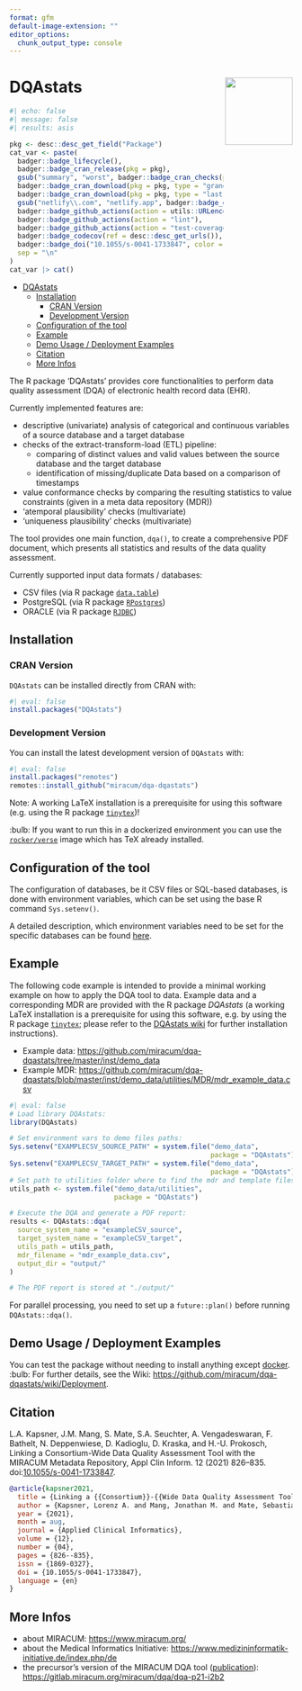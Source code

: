 ```yaml
---
format: gfm
default-image-extension: ""
editor_options: 
  chunk_output_type: console
---
```


# DQAstats <img src="man/figures/logo.png" align="right" width="120" />

<!-- badges: start -->
```r
#| echo: false
#| message: false
#| results: asis

pkg <- desc::desc_get_field("Package")
cat_var <- paste(
  badger::badge_lifecycle(),
  badger::badge_cran_release(pkg = pkg),
  gsub("summary", "worst", badger::badge_cran_checks(pkg = pkg)),
  badger::badge_cran_download(pkg = pkg, type = "grand-total", color = "blue"),
  badger::badge_cran_download(pkg = pkg, type = "last-month", color = "blue"),
  gsub("netlify\\.com", "netlify.app", badger::badge_dependencies(pkg = pkg)),
  badger::badge_github_actions(action = utils::URLencode("R CMD Check via {tic}")),
  badger::badge_github_actions(action = "lint"),
  badger::badge_github_actions(action = "test-coverage"),
  badger::badge_codecov(ref = desc::desc_get_urls()),
  badger::badge_doi("10.1055/s-0041-1733847", color = "yellow"),
  sep = "\n"
)
cat_var |> cat()
```
<!-- badges: end -->

- [DQAstats](#dqastats)
  - [Installation](#installation)
    - [CRAN Version](#cran-version)
    - [Development Version](#development-version)
  - [Configuration of the tool](#configuration-of-the-tool)
  - [Example](#example)
  - [Demo Usage / Deployment Examples](#demo-usage--deployment-examples)
  - [Citation](#citation)
  - [More Infos](#more-infos)

The R package 'DQAstats' provides core functionalities to perform data quality assessment (DQA) of electronic health record data (EHR).  

Currently implemented features are:  

- descriptive (univariate) analysis of categorical and continuous variables of a source database and a target database
- checks of the extract-transform-load (ETL) pipeline: 
  - comparing of distinct values and valid values between the source database and the target database
  - identification of missing/duplicate Data based on a comparison of timestamps  
- value conformance checks by comparing the resulting statistics to value constraints (given in a meta data repository (MDR))  
- 'atemporal plausibility' checks (multivariate)  
- 'uniqueness plausibility' checks (multivariate)  

The tool provides one main function, `dqa()`, to create a comprehensive PDF document, which presents all statistics and results of the data quality assessment.

Currently supported input data formats / databases:  

- CSV files (via R package [`data.table`](https://cran.r-project.org/package=data.table))  
- PostgreSQL (via R package [`RPostgres`](https://cran.r-project.org/package=RPostgres))  
- ORACLE (via R package [`RJDBC`](https://cran.r-project.org/package=RJDBC))  

## Installation

### CRAN Version

`DQAstats` can be installed directly from CRAN with:

```r
#| eval: false
install.packages("DQAstats")
```

### Development Version

You can install the latest development version of `DQAstats` with:

```r
#| eval: false
install.packages("remotes")
remotes::install_github("miracum/dqa-dqastats")
```

Note: A working LaTeX installation is a prerequisite for using this software (e.g. using the R package [`tinytex`](https://yihui.org/tinytex/))!

:bulb: If you want to run this in a dockerized environment you can use the [`rocker/verse`](https://hub.docker.com/r/rocker/verse/) image which has TeX already installed.

## Configuration of the tool

The configuration of databases, be it CSV files or SQL-based databases, is done with environment variables, which can be set using the base R command `Sys.setenv()`.

A detailed description, which environment variables need to be set for the specific databases can be found [here](https://github.com/miracum/misc-dizutils#db_connection).

## Example

The following code example is intended to provide a minimal working example on how to apply the DQA tool to data. Example data and a corresponding MDR are provided with the R package *DQAstats* (a working LaTeX installation is a prerequisite for using this software, e.g. by using the R package [`tinytex`](https://yihui.org/tinytex/); please refer to the [DQAstats wiki](https://github.com/miracum/dqa-dqastats/wiki/Installation) for further installation instructions).  

- Example data: [https://github.com/miracum/dqa-dqastats/tree/master/inst/demo_data](https://github.com/miracum/dqa-dqastats/tree/master/inst/demo_data)  
- Example MDR: [https://github.com/miracum/dqa-dqastats/blob/master/inst/demo_data/utilities/MDR/mdr_example_data.csv](https://github.com/miracum/dqa-dqastats/blob/master/inst/demo_data/utilities/MDR/mdr_example_data.csv)  

```r
#| eval: false
# Load library DQAstats:
library(DQAstats)

# Set environment vars to demo files paths:
Sys.setenv("EXAMPLECSV_SOURCE_PATH" = system.file("demo_data",
                                                  package = "DQAstats"))
Sys.setenv("EXAMPLECSV_TARGET_PATH" = system.file("demo_data",
                                                  package = "DQAstats"))
# Set path to utilities folder where to find the mdr and template files:
utils_path <- system.file("demo_data/utilities",
                          package = "DQAstats")

# Execute the DQA and generate a PDF report:
results <- DQAstats::dqa(
  source_system_name = "exampleCSV_source",
  target_system_name = "exampleCSV_target",
  utils_path = utils_path,
  mdr_filename = "mdr_example_data.csv",
  output_dir = "output/"
)

# The PDF report is stored at "./output/"
```

For parallel processing, you need to set up a `future::plan()` before running `DQAstats::dqa()`.

## Demo Usage / Deployment Examples

You can test the package without needing to install anything except [docker](https://docs.docker.com/get-docker/). 
:bulb: For further details, see the Wiki: <https://github.com/miracum/dqa-dqastats/wiki/Deployment>.

## Citation

L.A. Kapsner, J.M. Mang, S. Mate, S.A. Seuchter, A. Vengadeswaran, F. Bathelt, N. Deppenwiese, D. Kadioglu, D. Kraska, and H.-U. Prokosch, Linking a Consortium-Wide Data Quality Assessment Tool with the MIRACUM Metadata Repository, Appl Clin Inform. 12 (2021) 826–835. doi:[10.1055/s-0041-1733847](https://www.thieme-connect.com/products/ejournals/abstract/10.1055/s-0041-1733847).

```bibtex
@article{kapsner2021,
  title = {Linking a {{Consortium}}-{{Wide Data Quality Assessment Tool}} with the {{MIRACUM Metadata Repository}}},
  author = {Kapsner, Lorenz A. and Mang, Jonathan M. and Mate, Sebastian and Seuchter, Susanne A. and Vengadeswaran, Abishaa and Bathelt, Franziska and Deppenwiese, Noemi and Kadioglu, Dennis and Kraska, Detlef and Prokosch, Hans-Ulrich},
  year = {2021},
  month = aug,
  journal = {Applied Clinical Informatics},
  volume = {12},
  number = {04},
  pages = {826--835},
  issn = {1869-0327},
  doi = {10.1055/s-0041-1733847},
  language = {en}
}
```

## More Infos

* about MIRACUM: [https://www.miracum.org/](https://www.miracum.org/)
* about the Medical Informatics Initiative: [https://www.medizininformatik-initiative.de/index.php/de](https://www.medizininformatik-initiative.de/index.php/de)
* the precursor's version of the MIRACUM DQA tool ([publication](https://doi.org/10.3233/SHTI190834)): [https://gitlab.miracum.org/miracum/dqa/dqa-p21-i2b2](https://gitlab.miracum.org/miracum/dqa/dqa-p21-i2b2)

